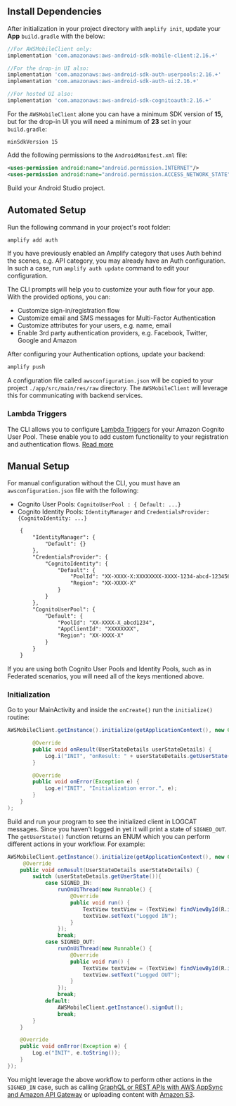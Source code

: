 ## Install Dependencies

After initialization in your project directory with `amplify init`, update your **App** `build.gradle` with the below:

```groovy
//For AWSMobileClient only:
implementation 'com.amazonaws:aws-android-sdk-mobile-client:2.16.+'

//For the drop-in UI also:
implementation 'com.amazonaws:aws-android-sdk-auth-userpools:2.16.+'
implementation 'com.amazonaws:aws-android-sdk-auth-ui:2.16.+'

//For hosted UI also:
implementation 'com.amazonaws:aws-android-sdk-cognitoauth:2.16.+'
```

For the `AWSMobileClient` alone you can have a minimum SDK version of **15**, but for the drop-in UI you will need a minimum of **23** set in your `build.gradle`:

```
minSdkVersion 15
```

Add the following permissions to the `AndroidManifest.xml` file:

```xml
<uses-permission android:name="android.permission.INTERNET"/>
<uses-permission android:name="android.permission.ACCESS_NETWORK_STATE"/>
```

Build your Android Studio project.

## Automated Setup

Run the following command in your project's root folder:

```bash
amplify add auth
```

If you have previously enabled an Amplify category that uses Auth behind the scenes, e.g. API category, you may already have an Auth configuration. In such a case, run `amplify auth update` command to edit your configuration.

The CLI prompts will help you to customize your auth flow for your app. With the provided options, you can:
- Customize sign-in/registration flow 
- Customize email and SMS messages for Multi-Factor Authentication
- Customize attributes for your users, e.g. name, email
- Enable 3rd party authentication providers, e.g. Facebook, Twitter, Google and Amazon

After configuring your Authentication options, update your backend:

```bash
amplify push
```

A configuration file called `awsconfiguration.json` will be copied to your project `./app/src/main/res/raw` directory. The `AWSMobileClient` will leverage this for communicating with backend services.

### Lambda Triggers

The CLI allows you to configure [Lambda Triggers](https://docs.aws.amazon.com/cognito/latest/developerguide/cognito-user-identity-pools-working-with-aws-lambda-triggers.html) for your Amazon Cognito User Pool.  These enable you to add custom functionality to your registration and authentication flows. [Read more](/cli/usage/lambda-triggers)

## Manual Setup

For manual configuration without the CLI, you must have an `awsconfiguration.json` file with the following:
- Cognito User Pools: `CognitoUserPool : { Default: ...}`
- Cognito Identity Pools: `IdentityManager` and `CredentialsProvider: {CognitoIdentity: ...}`

```xml
    {
        "IdentityManager": {
            "Default": {}
        },
        "CredentialsProvider": {
            "CognitoIdentity": {
                "Default": {
                    "PoolId": "XX-XXXX-X:XXXXXXXX-XXXX-1234-abcd-1234567890ab",
                    "Region": "XX-XXXX-X"
                }
            }
        },
        "CognitoUserPool": {
            "Default": {
                "PoolId": "XX-XXXX-X_abcd1234",
                "AppClientId": "XXXXXXXX",
                "Region": "XX-XXXX-X"
            }
        }
    }
```

If you are using both Cognito User Pools and Identity Pools, such as in Federated scenarios, you will need all of the keys mentioned above.

### Initialization

Go to your MainActivity and inside the `onCreate()` run the `initialize()` routine:

```java
AWSMobileClient.getInstance().initialize(getApplicationContext(), new Callback<UserStateDetails>() {

        @Override
        public void onResult(UserStateDetails userStateDetails) {
            Log.i("INIT", "onResult: " + userStateDetails.getUserState());
        }

        @Override
        public void onError(Exception e) {
            Log.e("INIT", "Initialization error.", e);
        }
    }
);
```

Build and run your program to see the initialized client in LOGCAT messages. Since you haven't logged in yet it will print a state of `SIGNED_OUT`. The `getUserState()` function returns an ENUM which you can perform different actions in your workflow. For example:

```java
AWSMobileClient.getInstance().initialize(getApplicationContext(), new Callback<UserStateDetails>() {
     @Override
    public void onResult(UserStateDetails userStateDetails) {
        switch (userStateDetails.getUserState()){
            case SIGNED_IN:
                runOnUiThread(new Runnable() {
                    @Override
                    public void run() {
                        TextView textView = (TextView) findViewById(R.id.text);
                        textView.setText("Logged IN");
                    }
                });
                break;
            case SIGNED_OUT:
                runOnUiThread(new Runnable() {
                    @Override
                    public void run() {
                        TextView textView = (TextView) findViewById(R.id.text);
                        textView.setText("Logged OUT");
                    }
                });
                break;
            default:
                AWSMobileClient.getInstance().signOut();
                break;
        }
    }

    @Override
    public void onError(Exception e) {
        Log.e("INIT", e.toString());
    }
});
```

You might leverage the above workflow to perform other actions in the `SIGNED_IN` case, such as calling [GraphQL or REST APIs with AWS AppSync and Amazon API Gateway](/sdk/api/graphql) or uploading content with [Amazon S3](/sdk/storage/getting-started).
